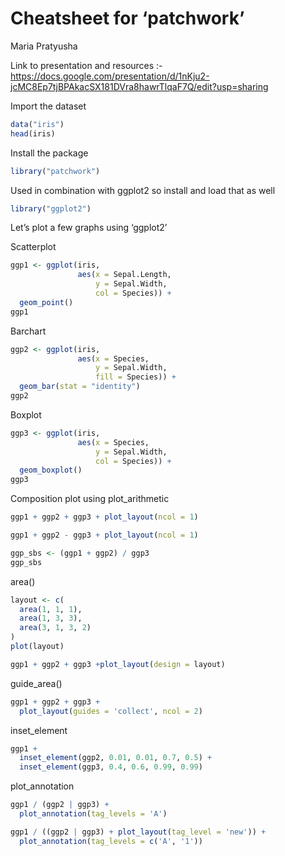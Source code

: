 # Cheatsheet for 'patchwork'

Maria Pratyusha

Link to presentation and resources :- <https://docs.google.com/presentation/d/1nKju2-jcMC8Ep7tjBPAkacSX181DVra8hawrTlqaF7Q/edit?usp=sharing>


Import the dataset
```r
data("iris")
head(iris)
```

Install the package
```r
library("patchwork")
```

Used in combination with ggplot2 so install and load that as well
```r
library("ggplot2")
```

Let's plot a few graphs using 'ggplot2'

Scatterplot 
```r
ggp1 <- ggplot(iris,               
               aes(x = Sepal.Length,
                   y = Sepal.Width,
                   col = Species)) +
  geom_point()
ggp1 
```

Barchart
```r
ggp2 <- ggplot(iris,               
               aes(x = Species,
                   y = Sepal.Width,
                   fill = Species)) +
  geom_bar(stat = "identity")
ggp2
```

Boxplot
```r
ggp3 <- ggplot(iris,              
               aes(x = Species,
                   y = Sepal.Width,
                   col = Species)) +
  geom_boxplot()
ggp3
```

Composition plot using plot_arithmetic
```r
ggp1 + ggp2 + ggp3 + plot_layout(ncol = 1)

ggp1 + ggp2 - ggp3 + plot_layout(ncol = 1)

ggp_sbs <- (ggp1 + ggp2) / ggp3   
ggp_sbs  
```

area()
```r
layout <- c(
  area(1, 1, 1),
  area(1, 3, 3),
  area(3, 1, 3, 2)
)
plot(layout)

ggp1 + ggp2 + ggp3 +plot_layout(design = layout)
```

guide_area()
```r
ggp1 + ggp2 + ggp3 +  
  plot_layout(guides = 'collect', ncol = 2)

```

inset_element
```r
ggp1 +          
  inset_element(ggp2, 0.01, 0.01, 0.7, 0.5) +
  inset_element(ggp3, 0.4, 0.6, 0.99, 0.99)
```

plot_annotation
```r
ggp1 / (ggp2 | ggp3) +
  plot_annotation(tag_levels = 'A')

ggp1 / ((ggp2 | ggp3) + plot_layout(tag_level = 'new')) +
  plot_annotation(tag_levels = c('A', '1'))
```

